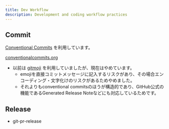 ```yaml
---
title: Dev Workflow
description: Development and coding workflow practices
---
```


## Commit

[Conventional Commits](https://www.conventionalcommits.org/ja/v1.0.0/) を利用しています。

[conventionalcommits.org](https://www.conventionalcommits.org/ja/v1.0.0/)

* 以前は [gitmoji](https://gitmoji.dev/) を利用していましたが、現在はやめています。
  * emojiを直接コミットメッセージに記入するリスクがあり、その場合エンコーディング・文字化けのリスクがあるためやめました。
  * それよりもconventional commitsのほうが構造的であり、GitHub公式の機能であるGenerated Release Noteなどにも対応しているためです。

## Release

* git-pr-release
